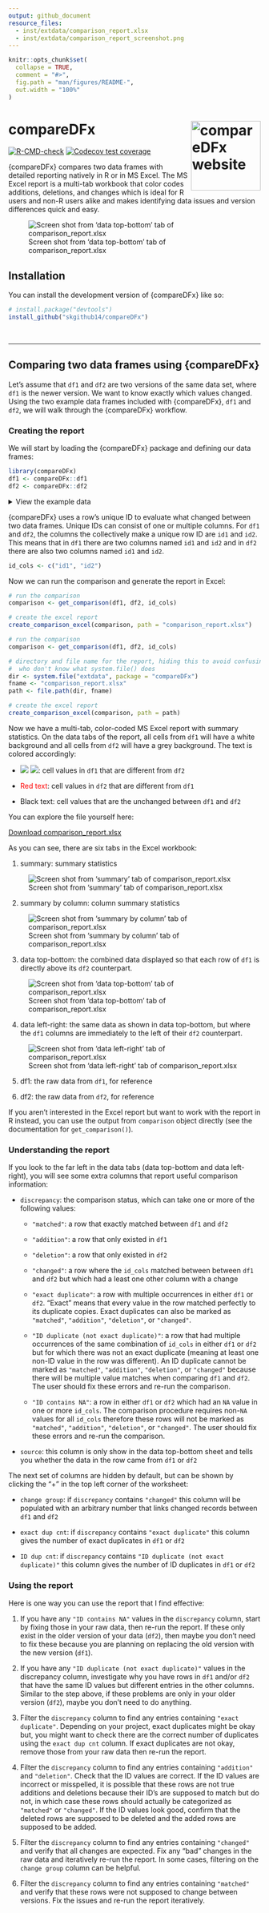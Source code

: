 ```yaml
---
output: github_document
resource_files:
  - inst/extdata/comparison_report.xlsx
  - inst/extdata/comparison_report_screenshot.png
---
```


<!-- README.md is generated from README.Rmd. Please edit that file -->

```r
knitr::opts_chunk$set(
  collapse = TRUE,
  comment = "#>",
  fig.path = "man/figures/README-",
  out.width = "100%"
)
```

# compareDFx <a href="https://skgithub14.github.io/compareDFx/"><img src="man/figures/logo.png" align="right" height="139" alt="compareDFx website" /></a>


<!-- badges: start -->
[![R-CMD-check](https://github.com/skgithub14/compareDFx/actions/workflows/R-CMD-check.yaml/badge.svg)](https://github.com/skgithub14/compareDFx/actions/workflows/R-CMD-check.yaml)
[![Codecov test coverage](https://codecov.io/gh/skgithub14/compareDFx/branch/master/graph/badge.svg)](https://app.codecov.io/gh/skgithub14/compareDFx?branch=master)
<!-- badges: end -->

{compareDFx} compares two data frames with detailed reporting natively in R or in MS Excel. The MS Excel report is a multi-tab workbook that color codes additions, deletions, and changes which is ideal for R users and non-R users alike and makes identifying data issues and version differences quick and easy. 

![Screen shot from 'data top-bottom' tab of comparison_report.xlsx](https://github.com/skgithub14/compareDFx/raw/master/inst/extdata/report_top_bottom.png)

## Installation

You can install the development version of {compareDFx} like so:

``` r
# install.package("devtools")
install_github("skgithub14/compareDFx")
```

<br>

________________________________________________________________________________

## Comparing two data frames using {compareDFx} 

Let's assume that `df1` and `df2` are two versions of the same data set, where `df1` is the newer version. We want to know exactly which values changed. Using the two example data frames included with {compareDFx}, `df1` and `df2`, we will walk through the {compareDFx} workflow.

### Creating the report

We will start by loading the {compareDFx} package and defining our data frames:

```r
library(compareDFx)
df1 <- compareDFx::df1
df2 <- compareDFx::df2
```


<details><summary>View the example data</summary>

```r
# example data, df1 
knitr::kable(df1)
```


```r
# example data, df2
knitr::kable(df2)
```

</details>

{compareDFx} uses a row's unique ID to evaluate what changed between two data frames. Unique IDs can consist of one or multiple columns. For `df1` and `df2`, the columns the collectively make a unique row ID are `id1` and `id2`. This means that in `df1` there are two columns named `id1` and `id2` and in `df2` there are also two columns named `id1` and `id2`. 

```r
id_cols <- c("id1", "id2")
```

Now we can run the comparison and generate the report in Excel:

``` r
# run the comparison
comparison <- get_comparison(df1, df2, id_cols)

# create the excel report
create_comparison_excel(comparison, path = "comparison_report.xlsx")
```

```r
# run the comparison
comparison <- get_comparison(df1, df2, id_cols)

# directory and file name for the report, hiding this to avoid confusing users 
#  who don't know what system.file() does
dir <- system.file("extdata", package = "compareDFx")
fname <- "comparison_report.xlsx"
path <- file.path(dir, fname)

# create the excel report
create_comparison_excel(comparison, path = path)
```

Now we have a multi-tab, color-coded MS Excel report with summary statistics. On the data tabs of the report, all cells from `df1` will have a white background and all cells from `df2` will have a grey background. The text is colored accordingly:

-  ![](https://placehold.it/150/ffffff/008000?text='Green') ![](https://placehold.it/150/ffffff/008000?text='text'): cell values in `df1` that are different from `df2`

-  <span style="color:red">Red text</span>: cell values in `df2` that are different from `df1`

-  Black text: cell values that are the unchanged between `df1` and `df2`

You can explore the file yourself here:

[Download comparison_report.xlsx](https://github.com/skgithub14/compareDFx/raw/master/inst/extdata/comparison_report.xlsx)

As you can see, there are six tabs in the Excel workbook:

1.  summary: summary statistics

![Screen shot from 'summary' tab of comparison_report.xlsx](https://github.com/skgithub14/compareDFx/raw/master/inst/extdata/summary_tab.png) 

2.  summary by column: column summary statistics

![Screen shot from 'summary by column' tab of comparison_report.xlsx](https://github.com/skgithub14/compareDFx/raw/master/inst/extdata/summary_by_column_tab.png)

3.  data top-bottom: the combined data displayed so that each row of `df1` is directly above its `df2` counterpart.

![Screen shot from 'data top-bottom' tab of comparison_report.xlsx](https://github.com/skgithub14/compareDFx/raw/master/inst/extdata/report_top_bottom.png)

4.  data left-right: the same data as shown in  data top-bottom, but where the `df1` columns are immediately to the left of their `df2` counterpart.

![Screen shot from 'data left-right' tab of comparison_report.xlsx](https://github.com/skgithub14/compareDFx/raw/master/inst/extdata/report_left_right.png)

5.  df1: the raw data from `df1`, for reference

6.  df2: the raw data from `df2`, for reference

If you aren't interested in the Excel report but want to work with the report in R instead, you can use the output from `comparison` object directly (see the documentation for `get_comparison()`).

### Understanding the report

If you look to the far left in the data tabs (data top-bottom and data left-right), you will see some extra columns that report useful comparison information:

-  `discrepancy`: the comparison status, which can take one or more of the following values:

    - `"matched"`: a row that exactly matched between `df1` and `df2`
  
    - `"addition"`: a row that only existed in `df1`
  
    - `"deletion"`: a row that only existed in `df2`
  
    - `"changed"`: a row where the `id_cols` matched between between `df1` and `df2` but which had a least one other column with a change
  
    - `"exact duplicate"`: a row with multiple occurrences in either `df1` or `df2`. "Exact" means that every value in the row matched perfectly to its duplicate copies. Exact duplicates can also be marked as `"matched"`, `"addition"`, `"deletion"`, or `"changed"`.
  
    - `"ID duplicate (not exact duplicate)"`: a row that had multiple occurrences of the same combination of `id_cols` in either `df1` or `df2` but for which there was not an exact duplicate (meaning at least one non-ID value in the row was different). An ID duplicate cannot be marked as `"matched"`, `"addition"`, `"deletion"`, or `"changed"` because there will be multiple value matches when comparing `df1` and `df2`. The user should fix these errors and re-run the comparison.
  
    - `"ID contains NA"`: a row in either `df1` or `df2` which had an `NA` value in one or more `id_cols`. The comparison procedure requires non-`NA` values for all `id_cols` therefore these rows will not be marked as `"matched"`, `"addition"`, `"deletion"`, or `"changed"`. The user should fix these errors and re-run the comparison.
    
-  `source`: this column is only show in the data top-bottom sheet and tells you whether the data in the row came from `df1` or `df2`
    
The next set of columns are hidden by default, but can be shown by clicking the "+" in the top left corner of the worksheet:
  
-  `change group`: if `discrepancy` contains `"changed"` this column will be populated with an arbitrary number that links changed records between `df1` and `df2`

-  `exact dup cnt`: if `discrepancy` contains `"exact duplicate"` this column gives the number of exact duplicates in `df1` or `df2`

-  `ID dup cnt`: if `discrepancy` contains `"ID duplicate (not exact duplicate)"` this column gives the number of ID duplicates in `df1` or `df2`


### Using the report

Here is one way you can use the report that I find effective:

1. If you have any `"ID contains NA"` values in the `discrepancy` column, start by fixing those in your raw data, then re-run the report. If these only exist in the older version of your data (`df2`), then maybe you don't need to fix these because you are planning on replacing the old version with the new version (`df1`).

2. If you have any `"ID duplicate (not exact duplicate)"` values in the discrepancy column, investigate why you have rows in `df1` and/or `df2` that have the same ID values but different entries in the other columns. Similar to the step above, if these problems are only in your older version (`df2`), maybe you don't need to do anything.

3. Filter the `discrepancy` column to find any entries containing `"exact duplicate"`. Depending on your project, exact duplicates might be okay but, you might want to check there are the correct number of duplicates using the `exact dup cnt` column. If exact duplicates are not okay, remove those from your raw data then re-run the report.

4. Filter the `discrepancy` column to find any entries containing `"addition"` and `"deletion"`. Check that the ID values are correct. If the ID values are incorrect or misspelled, it is possible that these rows are not true additions and deletions because their ID's are supposed to match but do not, in which case these rows should actually be categorized as `"matched"` or `"changed"`. If the ID values look good, confirm that the deleted rows are supposed to be deleted and the added rows are supposed to be added.

5. Filter the `discrepancy` column to find any entries containing `"changed"` and verify that all changes are expected. Fix any "bad" changes in the raw data and iteratively re-run the report. In some cases, filtering on the `change group` column can be helpful.

6. Filter the `discrepancy` column to find any entries containing `"matched"` and verify that these rows were not supposed to change between versions. Fix the issues and re-run the report iteratively.






